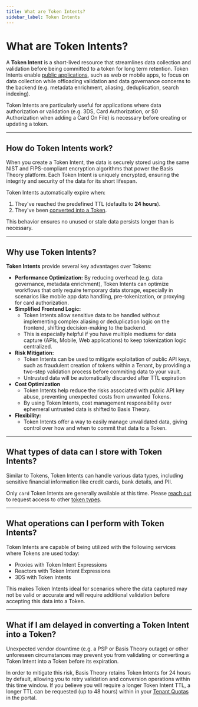 ```yaml
---
title: What are Token Intents?
sidebar_label: Token Intents
---
```



# What are Token Intents?

A **Token Intent** is a short-lived resource that streamlines data collection and validation before being committed to a token for long term retention.
Token Intents enable [public applications](/docs/concepts/access-controls#what-are-applications), such as web or mobile apps,
to focus on data collection while offloading validation and data governance concerns to the backend (e.g. metadata enrichment, aliasing, deduplication, search indexing).

Token Intents are particularly useful for applications where data authorization or validation (e.g. 3DS, Card Authorization, or $0 Authorization when adding a Card On File) is necessary before creating or updating a token.

---

## How do Token Intents work?

When you create a Token Intent, the data is securely stored using the same NIST and FIPS-compliant encryption algorithms that power the Basis Theory platform.
Each Token Intent is uniquely encrypted, ensuring the integrity and security of the data for its short lifespan.

Token Intents automatically expire when:

1. They've reached the predefined TTL (defaults to **24 hours**).
2. They've been [converted into a Token](/docs/api/tokens/token-intents#convert-token-intent-to-token).

This behavior ensures no unused or stale data persists longer than is necessary.

---

## Why use Token Intents?

**Token Intents** provide several key advantages over Tokens:

- **Performance Optimization:** By reducing overhead (e.g. data governance, metadata enrichment), Token Intents can optimize workflows that only require temporary data storage, especially in scenarios like mobile app data handling, pre-tokenization, or proxying for card authorization.
- **Simplified Frontend Logic:**
  - Token Intents allow sensitive data to be handled without implementing complex aliasing or deduplication logic on the frontend, shifting decision-making to the backend.
  - This is especially helpful if you have multiple mediums for data capture (APIs, Mobile, Web applications) to keep tokenization logic centralized.
- **Risk Mitigation:**
  - Token Intents can be used to mitigate exploitation of public API keys, such as fraudulent creation of tokens within a Tenant, by providing a two-step validation process before commiting data to your vault.
  - Untrusted data will be automatically discarded after TTL expiration
- **Cost Optimization**
  - Token Intents help reduce the risks associated with public API key abuse, preventing unexpected costs from unwanted Tokens.
  - By using Token Intents, cost management responsibility over ephemeral untrusted data is shifted to Basis Theory.
- **Flexibility:**
  - Token Intents offer a way to easily manage unvalidated data, giving control over how and when to commit that data to a Token.

---

## What types of data can I store with Token Intents?

Similar to Tokens, Token Intents can handle various data types, including sensitive financial information like credit cards, bank details, and PII.

<Alert>Only `card` Token Intents are generally available at this time. Please [reach out](https://www.basistheory.com/contact) to request access to other [token types](/docs/api/tokens/token-types).</Alert>

---

## What operations can I perform with Token Intents?

Token Intents are capable of being utilized with the following services where Tokens are used today:

- Proxies with Token Intent Expressions
- Reactors with Token Intent Expressions
- 3DS with Token Intents

This makes Token Intents ideal for scenarios where the data captured may not be valid or accurate and will require additional validation before accepting this data into a Token.

---

## What if I am delayed in converting a Token Intent into a Token?

Unexpected vendor downtime (e.g. a PSP or Basis Theory outage) or other unforeseen circumstances may prevent you from validating or converting a Token Intent into a Token before its expiration.

In order to mitigate this risk, Basis Theory retains Token Intents for 24 hours by default, allowing you to retry validation and conversion operations within this time window.
If you believe you will require a longer Token Intent TTL, a longer TTL can be requested (up to 48 hours) within in your [Tenant Quotas](/docs/api/rate-limits#default-quotas) in the portal.
